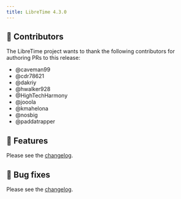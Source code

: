 ```yaml
---
title: LibreTime 4.3.0
---
```



<ReleaseHead date="2025-03-13" version="4.3.0" />

## :sparkling_heart: Contributors

The LibreTime project wants to thank the following contributors for authoring PRs to this release:

- @caveman99
- @cdr78621
- @dakriy
- @hwalker928
- @HighTechHarmony
- @jooola
- @kmahelona
- @nosbig
- @paddatrapper

## :rocket: Features

Please see the [changelog](https://github.com/libretime/libretime/blob/main/CHANGELOG.md).

## :bug: Bug fixes

Please see the [changelog](https://github.com/libretime/libretime/blob/main/CHANGELOG.md).
